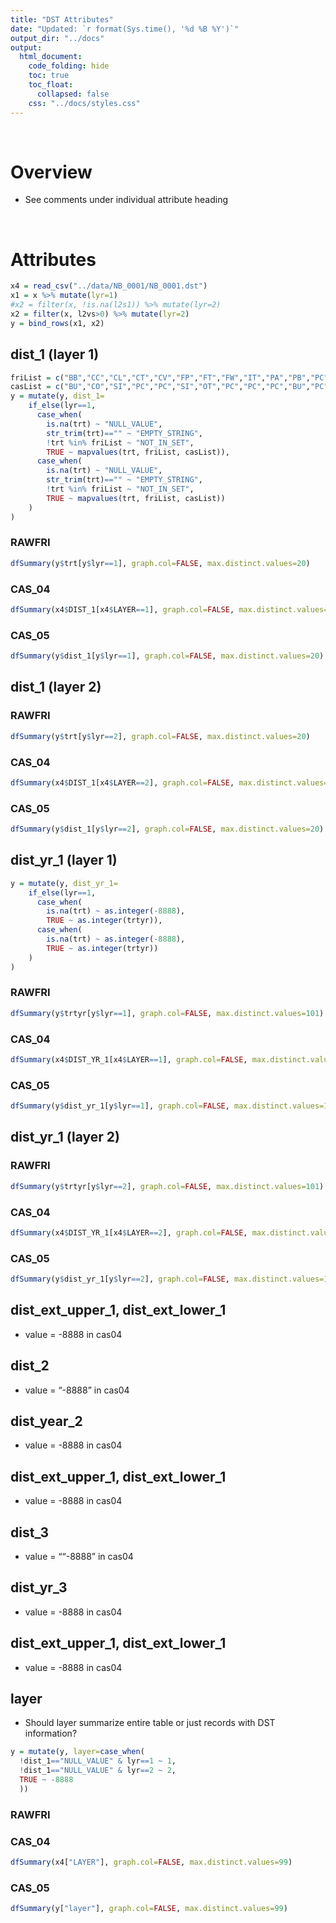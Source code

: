 ```yaml
---  
title: "DST Attributes"
date: "Updated: `r format(Sys.time(), '%d %B %Y')`"
output_dir: "../docs"
output:  
  html_document:  
    code_folding: hide
    toc: true
    toc_float:
      collapsed: false
    css: "../docs/styles.css"
---  
```


<br>

# Overview

  * See comments under individual attribute heading

<br>

# Attributes

```r
x4 = read_csv("../data/NB_0001/NB_0001.dst")
x1 = x %>% mutate(lyr=1)
#x2 = filter(x, !is.na(l2s1)) %>% mutate(lyr=2)
x2 = filter(x, l2vs>0) %>% mutate(lyr=2)
y = bind_rows(x1, x2)
```

## dist_1 (layer 1) {.tabset}

```r
friList = c("BB","CC","CL","CT","CV","FP","FT","FW","IT","PA","PB","PC","PL","PT","RC","RR","SA","SC","SH","SR","ST","TI","TP")
casList = c("BU","CO","SI","PC","PC","SI","OT","PC","PC","PC","BU","PC","SI","OT","PC","OT","PC","PC","PC","PC","PC","SI","PC")
y = mutate(y, dist_1=
    if_else(lyr==1,
      case_when(
        is.na(trt) ~ "NULL_VALUE",
        str_trim(trt)=="" ~ "EMPTY_STRING",
        !trt %in% friList ~ "NOT_IN_SET",
        TRUE ~ mapvalues(trt, friList, casList)),
      case_when(
        is.na(trt) ~ "NULL_VALUE",
        str_trim(trt)=="" ~ "EMPTY_STRING",
        !trt %in% friList ~ "NOT_IN_SET",
        TRUE ~ mapvalues(trt, friList, casList))
    )
)      
```

### RAWFRI
```r
dfSummary(y$trt[y$lyr==1], graph.col=FALSE, max.distinct.values=20)
```

### CAS_04
```r
dfSummary(x4$DIST_1[x4$LAYER==1], graph.col=FALSE, max.distinct.values=20)
```

### CAS_05
```r
dfSummary(y$dist_1[y$lyr==1], graph.col=FALSE, max.distinct.values=20)
```

## dist_1 (layer 2) {.tabset}

### RAWFRI
```r
dfSummary(y$trt[y$lyr==2], graph.col=FALSE, max.distinct.values=20)
```

### CAS_04
```r
dfSummary(x4$DIST_1[x4$LAYER==2], graph.col=FALSE, max.distinct.values=20)
```

### CAS_05
```r
dfSummary(y$dist_1[y$lyr==2], graph.col=FALSE, max.distinct.values=20)
```

## dist_yr_1 (layer 1) {.tabset}

```r
y = mutate(y, dist_yr_1=
    if_else(lyr==1,
      case_when(
        is.na(trt) ~ as.integer(-8888),
        TRUE ~ as.integer(trtyr)),
      case_when(
        is.na(trt) ~ as.integer(-8888),
        TRUE ~ as.integer(trtyr))
    )
)
```

### RAWFRI
```r
dfSummary(y$trtyr[y$lyr==1], graph.col=FALSE, max.distinct.values=101)
```

### CAS_04
```r
dfSummary(x4$DIST_YR_1[x4$LAYER==1], graph.col=FALSE, max.distinct.values=101)
```

### CAS_05
```r
dfSummary(y$dist_yr_1[y$lyr==1], graph.col=FALSE, max.distinct.values=101)
```

## dist_yr_1 (layer 2) {.tabset}

### RAWFRI
```r
dfSummary(y$trtyr[y$lyr==2], graph.col=FALSE, max.distinct.values=101)
```

### CAS_04
```r
dfSummary(x4$DIST_YR_1[x4$LAYER==2], graph.col=FALSE, max.distinct.values=101)
```

### CAS_05
```r
dfSummary(y$dist_yr_1[y$lyr==2], graph.col=FALSE, max.distinct.values=101)
```

## dist_ext_upper_1, dist_ext_lower_1 {.tabset}

  * value = -8888 in cas04

## dist_2 {.tabset}

* value = "-8888" in cas04

## dist_year_2 {.tabset}

* value = -8888 in cas04

## dist_ext_upper_1, dist_ext_lower_1 {.tabset}

* value = -8888 in cas04

## dist_3 {.tabset}

* value = ""-8888" in cas04

## dist_yr_3 {.tabset}

* value = -8888 in cas04

## dist_ext_upper_1, dist_ext_lower_1 {.tabset}

* value = -8888 in cas04

## layer {.tabset}

  * Should layer summarize entire table or just records with DST information?

```r
y = mutate(y, layer=case_when(
  !dist_1=="NULL_VALUE" & lyr==1 ~ 1,
  !dist_1=="NULL_VALUE" & lyr==2 ~ 2,
  TRUE ~ -8888
  ))
```

### RAWFRI

### CAS_04

```r
dfSummary(x4["LAYER"], graph.col=FALSE, max.distinct.values=99)
```

### CAS_05

```r
dfSummary(y["layer"], graph.col=FALSE, max.distinct.values=99)
```

